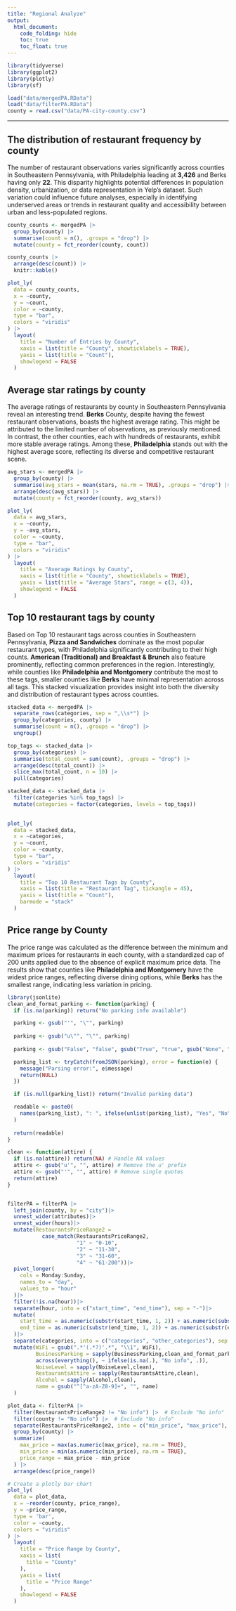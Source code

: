 ```yaml
---
title: "Regional Analyze"
output: 
  html_document:
    code_folding: hide
    toc: true
    toc_float: true
---
```


```r
library(tidyverse)
library(ggplot2)
library(plotly)
library(sf) 
```

```r
load("data/mergedPA.RData")
load("data/filterPA.RData")
county = read.csv("data/PA-city-county.csv")
```

---

## The distribution of restaurant frequency by county

The number of restaurant observations varies significantly across counties in Southeastern Pennsylvania, with Philadelphia leading at **3,426** and Berks having only **22**. This disparity highlights potential differences in population density, urbanization, or data representation in Yelp's dataset. Such variation could influence future analyses, especially in identifying underserved areas or trends in restaurant quality and accessibility between urban and less-populated regions.

```r
county_counts <- mergedPA |>
  group_by(county) |>
  summarise(count = n(), .groups = "drop") |>
  mutate(county = fct_reorder(county, count)) 

county_counts |>
  arrange(desc(count)) |>
  knitr::kable()

plot_ly(
  data = county_counts,
  x = ~county,
  y = ~count,
  color = ~county,
  type = "bar",
  colors = "viridis"
) |> 
  layout(
    title = "Number of Entries by County",
    xaxis = list(title = "County", showticklabels = TRUE),
    yaxis = list(title = "Count"),
    showlegend = FALSE
  )
```


## Average star ratings by county

The average ratings of restaurants by county in Southeastern Pennsylvania reveal an interesting trend. **Berks** County, despite having the fewest restaurant observations, boasts the highest average rating. This might be attributed to the limited number of observations, as previously mentioned. In contrast, the other counties, each with hundreds of restaurants, exhibit more stable average ratings. Among these, **Philadelphia** stands out with the highest average score, reflecting its diverse and competitive restaurant scene.

```r
avg_stars <- mergedPA |>
  group_by(county) |>
  summarise(avg_stars = mean(stars, na.rm = TRUE), .groups = "drop") |>
  arrange(desc(avg_stars)) |> 
  mutate(county = fct_reorder(county, avg_stars))

plot_ly(
  data = avg_stars,
  x = ~county,
  y = ~avg_stars,
  color = ~county,
  type = "bar",
  colors = "viridis"
) |> 
  layout(
    title = "Average Ratings by County",
    xaxis = list(title = "County", showticklabels = TRUE),
    yaxis = list(title = "Average Stars", range = c(3, 4)),
    showlegend = FALSE
  )
```


## Top 10 restaurant tags by county

Based on Top 10 restaurant tags across counties in Southeastern Pennsylvania, **Pizza and Sandwiches** dominate as the most popular restaurant types, with Philadelphia significantly contributing to their high counts. **American (Traditional) and Breakfast & Brunch** also feature prominently, reflecting common preferences in the region. Interestingly, while counties like **Philadelphia and Montgomery** contribute the most to these tags, smaller counties like **Berks** have minimal representation across all tags. This stacked visualization provides insight into both the diversity and distribution of restaurant types across counties.
 
```r
stacked_data <- mergedPA |>
  separate_rows(categories, sep = ",\\s*") |> 
  group_by(categories, county) |>
  summarise(count = n(), .groups = "drop") |>  
  ungroup()

top_tags <- stacked_data |>
  group_by(categories) |>
  summarise(total_count = sum(count), .groups = "drop") |>
  arrange(desc(total_count)) |>
  slice_max(total_count, n = 10) |>
  pull(categories) 

stacked_data <- stacked_data |>
  filter(categories %in% top_tags) |>
  mutate(categories = factor(categories, levels = top_tags))
  

plot_ly(
  data = stacked_data,
  x = ~categories,       
  y = ~count,         
  color = ~county,   
  type = "bar",       
  colors = "viridis"
) |> 
  layout(
    title = "Top 10 Restaurant Tags by County",
    xaxis = list(title = "Restaurant Tag", tickangle = 45), 
    yaxis = list(title = "Count"),
    barmode = "stack"
  )

```


## Price range by County

The price range was calculated as the difference between the minimum and maximum prices for restaurants in each county, with a standardized cap of 200 units applied due to the absence of explicit maximum price data. The results show that counties like **Philadelphia and Montgomery** have the widest price ranges, reflecting diverse dining options, while **Berks** has the smallest range, indicating less variation in pricing.
```r
library(jsonlite)
clean_and_format_parking <- function(parking) {
  if (is.na(parking)) return("No parking info available")

  parking <- gsub("'", "\"", parking)
  
  parking <- gsub("u\"", "\"", parking)
  
  parking <- gsub("False", "false", gsub("True", "true", gsub("None", "null", parking)))

  parking_list <- tryCatch(fromJSON(parking), error = function(e) {
    message("Parsing error:", e$message)
    return(NULL)
  })

  if (is.null(parking_list)) return("Invalid parking data")

  readable <- paste0(
    names(parking_list), ": ", ifelse(unlist(parking_list), "Yes", "No"), collapse = ", "
  )
  
  return(readable)
}

clean <- function(attire) {
  if (is.na(attire)) return(NA) # Handle NA values
  attire <- gsub("u'", "", attire) # Remove the u' prefix
  attire <- gsub("'", "", attire) # Remove single quotes
  return(attire)
}


filterPA = filterPA |> 
  left_join(county, by = "city")|>
  unnest_wider(attributes)|>
  unnest_wider(hours)|>
  mutate(RestaurantsPriceRange2 = 
           case_match(RestaurantsPriceRange2,
                      "1" ~ "0-10",
                      "2" ~ "11-30",
                      "3" ~ "31-60",
                      "4" ~ "61-200"))|>
  pivot_longer(
    cols = Monday:Sunday,
    names_to = "day",
    values_to = "hour"
  )|>
  filter(!is.na(hour))|>  
  separate(hour, into = c("start_time", "end_time"), sep = "-")|>
  mutate(
    start_time = as.numeric(substr(start_time, 1, 2)) + as.numeric(substr(start_time, 4, 5)) / 60,
    end_time = as.numeric(substr(end_time, 1, 2)) + as.numeric(substr(end_time, 4, 5)) / 60
  )|>
  separate(categories, into = c("categories", "other_categories"), sep = ",", extra = "drop")|>
  mutate(WiFi = gsub(".*'(.*?)'.*", "\\1", WiFi),
         BusinessParking = sapply(BusinessParking,clean_and_format_parking),
         across(everything(), ~ ifelse(is.na(.), "No info", .)),
         NoiseLevel = sapply(NoiseLevel,clean),
         RestaurantsAttire = sapply(RestaurantsAttire,clean),
         Alcohol = sapply(Alcohol,clean),
         name = gsub("^[^a-zA-Z0-9]+", "", name)
  )

plot_data <- filterPA |>
  filter(RestaurantsPriceRange2 != "No info") |>  # Exclude "No info"
  filter(county != "No info") |>  # Exclude "No info"
  separate(RestaurantsPriceRange2, into = c("min_price", "max_price"), sep = "-") |>
  group_by(county) |>
  summarize(
    max_price = max(as.numeric(max_price), na.rm = TRUE),
    min_price = min(as.numeric(min_price), na.rm = TRUE),
    price_range = max_price - min_price
  ) |>
  arrange(desc(price_range))

# Create a plotly bar chart
plot_ly(
  data = plot_data,
  x = ~reorder(county, price_range),
  y = ~price_range,
  type = 'bar',
  color = ~county,
  colors = "viridis"
) |>
  layout(
    title = "Price Range by County",
    xaxis = list(
      title = "County"
    ),
    yaxis = list(
      title = "Price Range"
    ),
    showlegend = FALSE
  )
```

